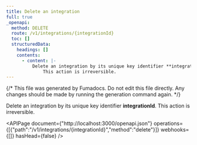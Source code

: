 ```yaml
---
title: Delete an integration
full: true
_openapi:
  method: DELETE
  route: /v1/integrations/{integrationId}
  toc: []
  structuredData:
    headings: []
    contents:
      - content: |-
          Delete an integration by its unique key identifier **integrationId**. 
              This action is irreversible.
---
```


{/* This file was generated by Fumadocs. Do not edit this file directly. Any changes should be made by running the generation command again. */}

Delete an integration by its unique key identifier **integrationId**. 
    This action is irreversible.

<APIPage document={"http://localhost:3000/openapi.json"} operations={[{"path":"/v1/integrations/{integrationId}","method":"delete"}]} webhooks={[]} hasHead={false} />